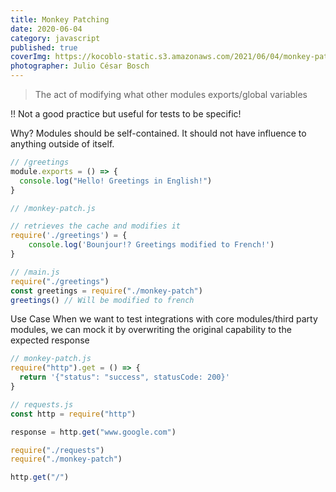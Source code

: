 ```yaml
---
title: Monkey Patching
date: 2020-06-04
category: javascript
published: true
coverImg: https://kocoblo-static.s3.amazonaws.com/2021/06/04/monkey-patching/cover-img.jpg
photographer: Julio César Bosch
---
```


> The act of modifying what other modules exports/global variables

!! Not a good practice but useful for tests to be specific!

Why?
Modules should be self-contained. It should not have influence to anything outside of itself.

```js
// /greetings
module.exports = () => {
  console.log("Hello! Greetings in English!")
}
```

```js
// /monkey-patch.js

// retrieves the cache and modifies it
require('./greetings') = {
    console.log('Bounjour!? Greetings modified to French!')
}
```

```js
// /main.js
require("./greetings")
const greetings = require("./monkey-patch")
greetings() // Will be modified to french
```

Use Case
When we want to test integrations with core modules/third party modules,
we can mock it by overwriting the original capability to the expected response

```js
// monkey-patch.js
require("http").get = () => {
  return '{"status": "success", statusCode: 200}'
}
```

```js
// requests.js
const http = require("http")

response = http.get("www.google.com")
```

```js
require("./requests")
require("./monkey-patch")

http.get("/")
```
